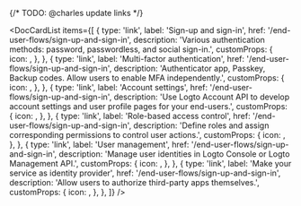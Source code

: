 
{/* TODO: @charles update links */}

<DocCardList
  items={[
    {
      type: 'link',
      label: 'Sign-up and sign-in',
      href: '/end-user-flows/sign-up-and-sign-in',
      description: 'Various authentication methods: password, passwordless, and social sign-in.',
      customProps: {
        icon: <SignInIcon />,
      },
    },
    {
      type: 'link',
      label: 'Multi-factor authentication',
      href: '/end-user-flows/sign-up-and-sign-in',
      description:
        'Authenticator app, Passkey, Backup codes. Allow users to enable MFA independently.',
      customProps: {
        icon: <LockIcon />,
      },
    },
    {
      type: 'link',
      label: 'Account settings',
      href: '/end-user-flows/sign-up-and-sign-in',
      description:
        'Use Logto Account API to develop account settings and user profile pages for your end-users.',
      customProps: {
        icon: <GearIcon />,
      },
    },
    {
      type: 'link',
      label: 'Role-based access control',
      href: '/end-user-flows/sign-up-and-sign-in',
      description: 'Define roles and assign corresponding permissions to control user actions.',
      customProps: {
        icon: <AuthorizationIcon />,
      },
    },
    {
      type: 'link',
      label: 'User management',
      href: '/end-user-flows/sign-up-and-sign-in',
      description: 'Manage user identities in Logto Console or Logto Management API.',
      customProps: {
        icon: <UserManagementIcon />,
      },
    },
    {
      type: 'link',
      label: 'Make your service as identity provider',
      href: '/end-user-flows/sign-up-and-sign-in',
      description: 'Allow users to authorize third-party apps themselves.',
      customProps: {
        icon: <SecurityIcon />,
      },
    },
  ]}
/>
